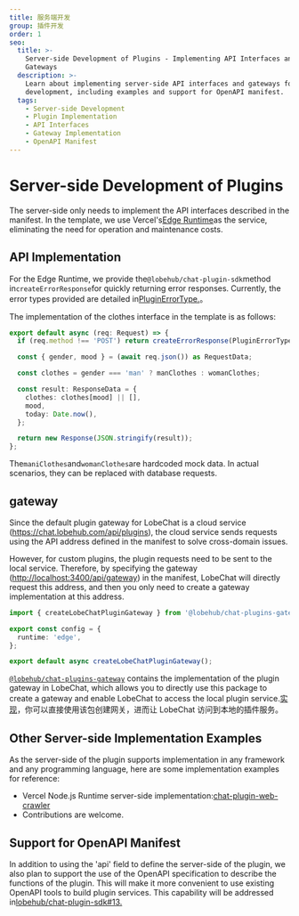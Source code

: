 ```yaml
---
title: 服务端开发
group: 插件开发
order: 1
seo:
  title: >-
    Server-side Development of Plugins - Implementing API Interfaces and
    Gateways
  description: >-
    Learn about implementing server-side API interfaces and gateways for plugin
    development, including examples and support for OpenAPI manifest.
  tags:
    - Server-side Development
    - Plugin Implementation
    - API Interfaces
    - Gateway Implementation
    - OpenAPI Manifest
---
```


# Server-side Development of Plugins

The server-side only needs to implement the API interfaces described in the manifest. In the template, we use Vercel's[Edge Runtime](https://nextjs.org/docs/pages/api-reference/edge)as the service, eliminating the need for operation and maintenance costs.

## API Implementation

For the Edge Runtime, we provide the`@lobehub/chat-plugin-sdk`method in`createErrorResponse`for quickly returning error responses. Currently, the error types provided are detailed in[PluginErrorType.](/api/error)。

The implementation of the clothes interface in the template is as follows:

```ts
export default async (req: Request) => {
  if (req.method !== 'POST') return createErrorResponse(PluginErrorType.MethodNotAllowed);

  const { gender, mood } = (await req.json()) as RequestData;

  const clothes = gender === 'man' ? manClothes : womanClothes;

  const result: ResponseData = {
    clothes: clothes[mood] || [],
    mood,
    today: Date.now(),
  };

  return new Response(JSON.stringify(result));
};
```

The`maniClothes`and`womanClothes`are hardcoded mock data. In actual scenarios, they can be replaced with database requests.

## gateway

Since the default plugin gateway for LobeChat is a cloud service (<https://chat.lobehub.com/api/plugins>), the cloud service sends requests using the API address defined in the manifest to solve cross-domain issues.

However, for custom plugins, the plugin requests need to be sent to the local service. Therefore, by specifying the gateway (<http://localhost:3400/api/gateway>) in the manifest, LobeChat will directly request this address, and then you only need to create a gateway implementation at this address.

```ts
import { createLobeChatPluginGateway } from '@lobehub/chat-plugins-gateway';

export const config = {
  runtime: 'edge',
};

export default async createLobeChatPluginGateway();
```

[`@lobehub/chat-plugins-gateway`](https://github.com/lobehub/chat-plugins-gateway) contains the implementation of the plugin gateway in LobeChat, which allows you to directly use this package to create a gateway and enable LobeChat to access the local plugin service.[实现](https://github.com/lobehub/lobe-chat/blob/main/src/pages/api/plugins.api.ts)，你可以直接使用该包创建网关，进而让 LobeChat 访问到本地的插件服务。

## Other Server-side Implementation Examples

As the server-side of the plugin supports implementation in any framework and any programming language, here are some implementation examples for reference:

- Vercel Node.js Runtime server-side implementation:[chat-plugin-web-crawler](https://github.com/lobehub/chat-plugin-web-crawler/blob/main/api/v1/index.ts)
- Contributions are welcome.

## Support for OpenAPI Manifest

In addition to using the 'api' field to define the server-side of the plugin, we also plan to support the use of the OpenAPI specification to describe the functions of the plugin. This will make it more convenient to use existing OpenAPI tools to build plugin services. This capability will be addressed in[lobehub/chat-plugin-sdk#13.](https://github.com/lobehub/chat-plugin-sdk/issues/13)
